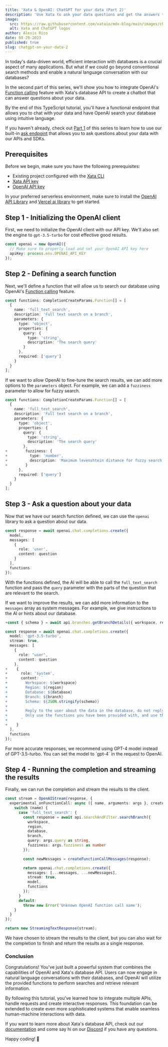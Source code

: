 ```yaml
---
title: 'Xata & OpenAI: ChatGPT for your data (Part 2)'
description: 'Use Xata to ask your data questions and get the answers that matter most.'
image:
  src: https://raw.githubusercontent.com/xataio/mdx-blog/main/images/chatgpt-on-your-data.png
  alt: Xata and ChatGPT logos
author: Alexis Rico
date: 08-29-2023
published: true
slug: chatgpt-on-your-data-2
---
```


In today's data-driven world, efficient interaction with databases is a crucial aspect of many applications. But what if we could go beyond conventional search methods and enable a natural language conversation with our databases?

In the second part of this series, we'll show you how to integrate OpenAI's [Function calling](https://platform.openai.com/docs/guides/gpt/function-calling) feature with Xata's database API to create a chatbot that can answer questions about your data.

By the end of this TypeScript tutorial, you'll have a functional endpoint that allows you to chat with your data and have OpenAI search your database using intuitive language.

If you haven't already, check out [Part 1](https://xata.io/blog/chatgpt-on-your-data) of this series to learn how to use our built-in [ask endpoint](https://xata.io/docs/sdk/ask) that allows you to ask questions about your data with our APIs and SDKs.

## Prerequisites

Before we begin, make sure you have the following prerequisites:

- Existing project configured with the [Xata CLI](https://xata.io/docs/getting-started/installation)
- [Xata API key](https://app.xata.io/settings)
- [OpenAI API key](https://platform.openai.com/account/api-keys)

In your preferred serverless environment, make sure to install the [OpenAI API Library](https://github.com/openai/openai-node) and [Vercel ai library](https://github.com/vercel-labs/ai) to get started.

## Step 1 - Initializing the OpenAI client

First, we need to initialize the OpenAI client with our API key. We'll also set the engine to `gpt-3.5-turbo` for cost effective good results.

```ts
const openai = new OpenAI({
  // Make sure to properly load and set your OpenAI API key here
  apiKey: process.env.OPENAI_API_KEY
});
```

## Step 2 - Defining a search function

Next, we'll define a function that will allow us to search our database using OpenAI's [Function calling](https://platform.openai.com/docs/guides/gpt/function-calling) feature.

```ts
const functions: CompletionCreateParams.Function[] = [
  {
    name: 'full_text_search',
    description: 'Full text search on a branch',
    parameters: {
      type: 'object',
      properties: {
        query: {
          type: 'string',
          description: 'The search query'
        }
      },
      required: ['query']
    }
  }
];
```

If we want to allow OpenAI to fine-tune the search results, we can add more options to the `parameters` object. For example, we can add a `fuzziness` parameter to allow for fuzzy search.

```ts
const functions: CompletionCreateParams.Function[] = [
  {
    name: 'full_text_search',
    description: 'Full text search on a branch',
    parameters: {
      type: 'object',
      properties: {
        query: {
          type: 'string',
          description: 'The search query'
        },
+        fuzziness: {
+          type: 'number',
+          description: 'Maximum levenshtein distance for fuzzy search, minimum 0, maximum 2'
+        }
      },
      required: ['query']
    }
  }
];
```

## Step 3 - Ask a question about your data

Now that we have our search function defined, we can use the `openai` library to ask a question about our data.

```ts
const response = await openai.chat.completions.create({
  model,
  messages: [
    {
      role: 'user',
      content: question
    }
  ],
  functions
});
```

With the functions defined, the AI will be able to call the `full_text_search` function and pass the `query` parameter with the parts of the question that are relevant to the search.

If we want to improve the results, we can add more information to the `messages` array as system messages. For example, we give instructions to the AI or hints about our database.

```ts
+const { schema } = await api.branches.getBranchDetails({ workspace, region, database, branch });

const response = await openai.chat.completions.create({
  model: 'gpt-3.5-turbo',
  stream: true,
  messages: [
    {
      role: "user",
      content: question
    },
+    {
+      role: 'system',
+      content: `
+        Workspace: ${workspace}
+        Region: ${region}
+        Database: ${database}
+        Branch: ${branch}
+        Schema: ${JSON.stringify(schema)}
+
+        Reply to the user about the data in the database, do not reply about other topics.
+        Only use the functions you have been provided with, and use them in the way they are documented.
+      `
+    }
  ],
  functions
});
```

<Alert status="info">
  For more accurate responses, we recommend using GPT-4 model instead of GPT-3.5-turbo. You can set the model to `gpt-4`
  in the request to OpenAI.
</Alert>

## Step 4 - Running the completion and streaming the results

Finally, we can run the completion and stream the results to the client.

```ts
const stream = OpenAIStream(response, {
  experimental_onFunctionCall: async ({ name, arguments: args }, createFunctionCallMessages) => {
    switch (name) {
      case 'full_text_search': {
        const response = await api.searchAndFilter.searchBranch({
          workspace,
          region,
          database,
          branch,
          query: args.query as string,
          fuzziness: args.fuzziness as number
        });

        const newMessages = createFunctionCallMessages(response);

        return openai.chat.completions.create({
          messages: [...messages, ...newMessages],
          stream: true,
          model,
          functions
        });
      }
      default:
        throw new Error('Unknown OpenAI function call name');
    }
  }
});

return new StreamingTextResponse(stream);
```

We have chosen to stream the results to the client, but you can also wait for the completion to finish and return the results as a single response.

### Conclusion

Congratulations! You've just built a powerful system that combines the capabilities of OpenAI and Xata's database API. Users can now engage in natural language conversations with their databases, and OpenAI will utilize the provided functions to perform searches and retrieve relevant information.

By following this tutorial, you've learned how to integrate multiple APIs, handle requests and create interactive responses. This foundation can be extended to create even more sophisticated systems that enable seamless human-machine interactions with data.

If you want to learn more about Xata's database API, check out our [documentation](https://xata.io/docs) and come say hi on our [Discord](https://xata.io/discord) if you have any questions.

Happy coding! 🦋
